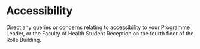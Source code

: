 

# Accessibility

Direct any queries or concerns relating to accessibility
to your Programme Leader, or the Faculty of Health Student Reception
on the fourth floor of the Rolle Building.
